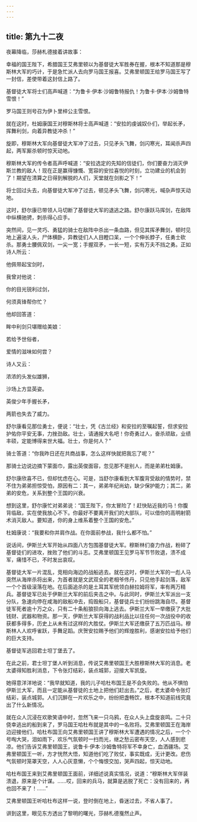```yaml
---
---
---
```

title: 第九十二夜
---






夜幕降临，莎赫札德接着讲故事：





幸福的国王陛下，希腊国王艾弗里顿以为基督徒大军胜券在握，根本不知道那是穆斯林大军的巧计，于是急忙派人去向罗马国王报喜。艾弗里顿国王给罗马国王写了一封信，差使带着这封信上路了。

基督徒大军将士们高声喊道：“为鲁卡·伊本·沙姆鲁特报仇！为鲁卡·伊本·沙姆鲁特雪恨！”

罗马国王则号召为伊卜里梓公主雪恨。

就在这时，杜姆康国王对穆斯林将士高声喊道：“安拉的虔诚奴仆们，举起长矛，挥舞利剑，向着异教徒冲杀！”

旋即，穆斯林大军向基督徒大军冲了过去，只见矛头飞舞，剑闪寒光，耳闻杀声四起，两军厮杀顿时惊天动地。

穆斯林大军的传令者高声呼喊道：“安拉选定的先知的信徒们，你们要奋力消灭伊斯兰教的敌人！现在正是赢得慷慨、宽容的安拉喜悦的时刻，立功建业的机会到了！期望在清算之日得到解脱的人们，天堂就在剑影之下！”

将士回过头去，向基督徒大军冲了过去，顿见矛头飞舞，剑闪寒光，喊杂声惊天动地。

这时，舒尔康已带领人马切断了基督徒大军的退逃之路。舒尔康跃马挥剑，在敌阵中纵横驰骋，刺杀得心应手。

突然间，见一灵巧、勇猛的骑士在敌阵中杀出一条血路，但见其挥矛舞剑，顿时见地上遍滚人头，尸体横卧，异教徒们人人目瞪口呆，一个个伸长脖子，任勇士砍杀。那勇士腰佩双剑，一尖一宽；手握双矛，一长一短，实有万夫不挡之勇。正如诗人所云：


他佩带起宝剑时，

我曾对他说：

你的目光锐利过剑，

何须真锋帮你忙？

他却回答道：

眸中利剑只堪赠给美娘：

若给予世俗者，

爱情的滋味如何尝？



诗人又云：


浓浓的头发似雄狮，

沙场上方显英姿。

英俊少年手握长矛，

两箭也失去了威力。



舒尔康看见那位勇士，便说：“壮士，凭《古兰经》和安拉的至嘱起誓，但求安拉护佑你平安无事，力挫劲敌。壮士，请通报大名吧！你奇勇过人，奋杀顽敌，业绩丰硕，定能博得来世大福。壮士，你是何人？”

骑士答道：“你我昨日还在共商战事，怎么这样快就把我忘了呢？”

那骑士边说边摘下蒙面巾，露出英俊面容，忽见那不是别人，而是弟弟杜姆康。

舒尔康欣喜不已，但却忧虑在心。可是，当舒尔康看到大军腹背受敌的情势时，禁不住为弟弟担惊受怕，原因有二：其一，弟弟年纪尚幼，缺少保护能力；其二，弟弟的安危，关系到整个王国的兴衰。

想到这里，舒尔康忙对弟弟说：“国王陛下，你太冒险了！赶快贴近我的马！你腹背临敌，实在使我放心不下。你最好不要离开我们的大部队，可以借你的高明射箭术消灭敌人。要知道，你的身上维系着整个王国的安危。”

杜姆康说：“我要和你并肩作战。在你面前参战，我什么都不怕。”

说话间，伊斯兰大军开始从四面八方包围基督徒大军。穆斯林们奋力作战，粉碎了基督徒们的进攻，挫败了他们的斗志。艾弗里顿国王见罗马军节节败退，溃不成军，痛惜不已，不时发出哀叹。

基督徒大军一片混乱，竞相向海边的战船逃去。就在这时，伊斯兰大军的一彪人马突然从海岸杀将出来，为首者就是文武双全的老相爷佟丹，只见他手起剑落，敌军一个个首级滚落在地。在后面追杀的是土耳其军统领白赫拉姆将军，率有两万精兵。基督徒军已处于伊斯兰大军的前后夹击之中。与此同时，伊斯兰大军派出一支分队，急速向停在咸海的敌船冲去，捣毁船只，基督徒兵士们纷纷跳海自尽。基督徒军死者逾十万之众，只有二十条船狼狈向海上逃去。伊斯兰大军一举缴获了大批钱财、武器和物资。那一天，伊斯兰大军获得的战利品比以往任何一次战役中的收获都多得多，历史上从未有过这样的大胜仗。伊斯兰大军还缴获了五万匹战马。穆斯林人人欢呼雀跃，手舞足蹈。庆贺安拉赐予他们的辉煌胜利，感谢安拉给予他们的巨大支持。

基督徒军逃回君士坦丁堡去了。

在此之前，君士坦丁堡人听到消息，传说艾弗里顿国王大胜穆斯林大军的消息。老太婆得知胜利消息，下令张灯结彩，装点城郭，迎接大军凯旋。

她得意洋洋地说：“我早就知道，我的儿子哈杜布国王是不会失败的。他从不惧怕伊斯兰大军，而且一定能从基督徒的土地上把他们赶出去。”之后，老太婆命令张灯结彩，装点城郭。人们沉醉在一片欢乐之中，纷纷把盏畅饮，根本不知道前线究竟出了什么新情况。

就在众人沉浸在欢歌笑语中时，忽然飞来一只乌鸦，在众人头上盘旋哀鸣。二十只侥幸逃出的船到来了，罗马国王哈杜布就是其中的一名败将。艾弗里顿国王在海岸边迎接他们，哈杜布国王向艾弗里顿国王讲了穆斯林大军遭遇的情况之后，一个个号啕大哭，泪如雨下，欢乐气氛顿时一扫而光，继之愁云密布天空，人人感到悲凉。他们告诉艾弗里顿国王，说鲁卡·伊本·沙姆鲁特将军不幸身亡，血洒疆场。艾弗里顿国王一听，方才恍然大悟，知道他们吃了败仗，事实既成，无计更改。悲伤气氛顿时笼罩天空，人人心灰意懒，个个悔恨交加，哭声四起，惊天动地。

哈杜布国王来到艾弗里顿国王面前，详细述说真实情况，说道：“穆斯林大军佯装溃退，原来是个计谋。……哎，回来的兵马，就算是逃脱了死亡：没有回来的，再也回不来了！……”

艾弗里顿国王听哈杜布这样一说，登时倒在地上，昏迷过去，不省人事了。





讲到这里，眼见东方透出了黎明的曙光，莎赫札德戛然止声。
